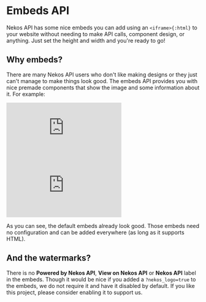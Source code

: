 # Embeds API

Nekos API has some nice embeds you can add using an `<iframe>{:html}` to your website without needing to make API calls, component design, or anything. Just set the height and width and you're ready to go!

## Why embeds?

There are many Nekos API users who don't like making designs or they just can't manage to make things look good. The embeds API provides you with nice premade components that show the image and some information about it. For example:

<div className="mt-8 grid sm:grid-cols-2 gap-8 relative">
    <iframe
        src="https://api.nekosapi.com/v2/images/d3bb228c-312f-4f6d-b09b-e7f35735e6e1/embed?orientation=horizontal&theme=dark"
        frameborder="0"
        className="rounded w-full"
    ></iframe>
    <iframe
        src="https://api.nekosapi.com/v2/images/d3bb228c-312f-4f6d-b09b-e7f35735e6e1/embed?orientation=horizontal&theme=light"
        frameborder="0"
        className="rounded w-full"
    ></iframe>
</div>

As you can see, the default embeds already look good. Those embeds need no configuration and can be added everywhere (as long as it supports HTML).

## And the watermarks?

There is no **Powered by Nekos API**, **View on Nekos API** or **Nekos API** label in the embeds. Though it would be nice if you added a `?nekos_logo=true` to the embeds, we do not require it and have it disabled by default. If you like this project, please consider enabling it to support us.